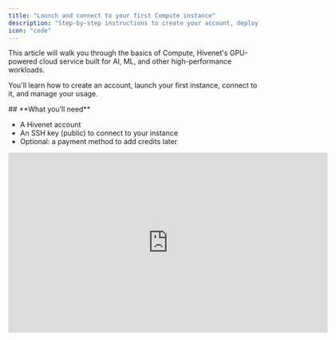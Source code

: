 ```yaml
---
title: "Launch and connect to your first Compute instance"
description: "Step-by-step instructions to create your account, deploy your first instance, and connect via SSH."
icon: "code"
---
```


This article will walk you through the basics of Compute, Hivenet's GPU-powered cloud service built for AI, ML, and other high-performance workloads.

You'll learn how to create an account, launch your first instance, connect to it, and manage your usage.

<Info>
  ## **What you’ll need**

  - A Hivenet account
  - An SSH key (public) to connect to your instance
  - Optional: a payment method to add credits later
</Info>

<iframe width="640" height="362" src="https://www.loom.com/embed/43725f1835e74746b58c41f6e94e3c01?sid=81559429-0c9c-4fa7-afc4-955282619c2b" frameborder="0" webkitallowfullscreen mozallowfullscreen allowfullscreen />

## **Create your account**

To get started:

1. [Sign up for Compute](https://auth.compute.hivenet.com/u/login?state=hKFo2SA2TU1QNHZhNk9kM3lTX2FCMi1yMW5OaWJZZlFpUDZvOaFur3VuaXZlcnNhbC1sb2dpbqN0aWTZIHM5QjI1Uk1ZQTdPSlBEbm9kZEVTcUtWR3ZyMTRIQV8to2NpZNkgYnhOQ09YRXJ4R2VDNTJMSXdxQ25pSllQQWdSd3lyc3U).
2. Log in to access your dashboard.

Your dashboard is where you'll manage your projects, launch instances, and track usage.

![compute dashboard](compute-dashboard.png)

<Note>
  Compute uses a separate account from the one you may already have for Hivenet storage and other services. We know that’s not ideal, and we’re actively working on unifying accounts across the platform.
</Note>

## **Launch an instance**

Once you’re in the dashboard:

- Go to the **Instances** page.
- Click **Launch new instance**.

![Createinstance Gi](/images/Createinstance.gif)

- Under **Location**, choose a region.
- Under **Type**, select your instance type (GPU or vCPU).
- Choose a **Size** (Small, Medium, Large).
- Upload your **SSH key**.
- Click **Deploy**.

Your instance will now appear on the **Instances** page with its current status.

<Note>
  Root access is disabled on Compute containers. Use a Custom Template for system packages.
</Note>

## **Connect to your instance via SSH**

After launching, here’s how to connect:

- On the **Instances** page, find your running instance.
- Click **Connectivity options**.
- Copy the provided SSH command.
- Paste it into your terminal to connect.

<Tip>
  You can configure your `~/.ssh/config` file for faster access later.
</Tip>

## **Stop or terminate an instance**

To avoid using up credits, stop any instances you’re not actively using.

- **Stop**: Pauses your instance (you can restart it later).
- **Terminate**: Permanently deletes your instance and all data on it.

<Warning>
  Terminating an instance will erase everything on it. Be sure to back up any important files first.
</Warning>

## **Add credits to your balance (optional)**

To add credits to your account, follow these steps:

- Open the **Billing** page from the left-hand menu.
- Click **Add credits**.
- Choose an amount and complete the Stripe checkout flow.

![Billing Gif Gi](/images/billing-gif.gif)

Need more help? Check our [Pricing](https://compute.hivenet.com/#pricing) or visit the [website FAQ](https://compute.hivenet.com/faq).

## **What’s next?**

Now that you’re set up, you can start running AI models, experimenting with machine learning, or deploying custom workloads—**on demand and on your terms.**